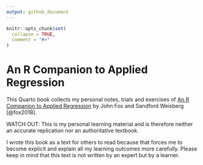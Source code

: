 ```yaml
---
output: github_document
---
```


<!-- README.md is generated from README.Rmd. Please edit that file -->

```r
knitr::opts_chunk$set(
  collapse = TRUE,
  comment = "#>"
)
```

# An R Companion to Applied Regression

<!-- badges: start -->
<!-- badges: end -->

This Quarto book collects my personal notes, trials and exercises of
[An R Companion to Applied Regression](https://www.john-fox.ca/Companion/index.html) by
John Fox and Sandford Weisberg [@fox2018].

WATCH OUT: This is my personal learning material and is therefore
neither an accurate replication nor an authoritative textbook.

I wrote this book as a text for others to read because that forces me to
become explicit and explain all my learning outcomes more carefully.
Please keep in mind that this text is not written by an expert but by a
learner.


